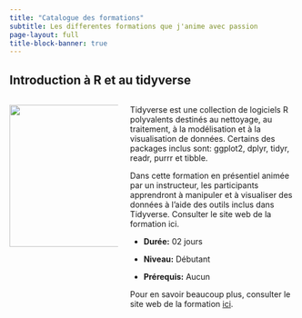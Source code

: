 ```yaml
---
title: "Catalogue des formations"
subtitle: Les differentes formations que j'anime avec passion
page-layout: full
title-block-banner: true
---
```


## Introduction à R et au tidyverse

::: columns
::: {.column width="30%"}
![](images/tidyverse2.png){fig-align="center" width="250"}
:::

::: {.column width="50%"}
Tidyverse est une collection de logiciels R polyvalents destinés au nettoyage, au traitement, à la modélisation et à la visualisation de données.
Certains des packages inclus sont: ggplot2, dplyr, tidyr, readr, purrr et tibble.

Dans cette formation en présentiel animée par un instructeur, les participants apprendront à manipuler et à visualiser des données à l'aide des outils inclus dans Tidyverse.
Consulter le site web de la formation ici.

-   **Durée:** 02 jours

-   **Niveau:** Débutant

-   **Prérequis:** Aucun

Pour en savoir beaucoup plus, consulter le site web de la formation [ici](https://oousmane.github.io/intro-r-tidyverse/).
:::
:::
